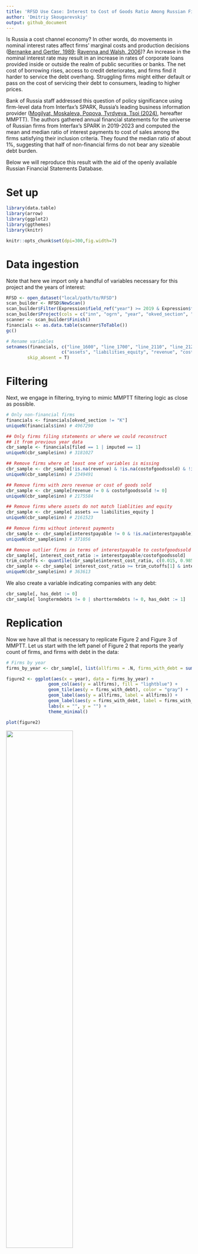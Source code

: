 ```yaml
---
title: 'RFSD Use Case: Interest to Cost of Goods Ratio Among Russian Firms'
author: 'Dmitriy Skougarevskiy'
output: github_document
---
```


Is Russia a cost channel economy? In other words, do movements in nominal interest rates affect firms’ marginal costs and production decisions ([Bernanke and Gertler, 1989](https://www.jstor.org/stable/1804770); [Ravenna and Walsh, 2006](https://doi.org/10.1016/j.jmoneco.2005.01.004))? An increase in the nominal interest rate may result in an increase in rates of corporate loans provided inside or outside the realm of public securities or banks. The net cost of borrowing rises, access to credit deteriorates, and firms find it harder to service the debt overhang. Struggling firms might either default or pass on the cost of servicing their debt to consumers, leading to higher prices.

Bank of Russia staff addressed this question of policy significance using firm-level data from Interfax's SPARK, Russia’s leading business information provider ([Mogilyat, Moskaleva, Popova, Tyrdyeva, Tsoi (2024)](https://www.cbr.ru/content/document/file/169979/analytic_note_20241114_ddkp.pdf), hereafter MMPTT). The authors gathered annual financial statements for the universe of Russian firms from Interfax's SPARK in 2019-2023 and computed the mean and median ratio of interest payments to cost of sales among the firms satisfying their inclusion criteria. They found the median ratio of about 1%, suggesting that half of non-financial firms do not bear any sizeable debt burden.

Below we will reproduce this result with the aid of the openly available Russian Financial Statements Database.

# Set up

```r
library(data.table)
library(arrow)
library(ggplot2)
library(ggthemes)
library(knitr)

knitr::opts_chunk$set(dpi=300,fig.width=7)
```

# Data ingestion

Note that here we import only a handful of variables necessary for this project and the years of interest:

```r
RFSD <- open_dataset("local/path/to/RFSD")
scan_builder <- RFSD$NewScan()
scan_builder$Filter(Expression$field_ref("year") >= 2019 & Expression$field_ref("year") <= 2023)
scan_builder$Project(cols = c("inn", "ogrn", "year", "okved_section", "filed", "imputed", "line_1600", "line_1700", "line_2110", "line_2120", "line_2200", "line_2300", "line_2400", "line_2330", "line_1410", "line_1510", "line_4123", "line_4224"))
scanner <- scan_builder$Finish()
financials <- as.data.table(scanner$ToTable())
gc()

# Rename variables
setnames(financials, c("line_1600", "line_1700", "line_2110", "line_2120", "line_2200", "line_2300", "line_2400", "line_2330", "line_1410", "line_1510", "line_4123", "line_4224"),
					 c("assets", "liabilities_equity", "revenue", "costofgoodssold", "salesprofit", "grossprofit", "netprofit", "interestpayable", "longtermdebts", "shorttermdebts", "currentinterestpayments", "investmentinterestpayments"),
		skip_absent = T)
```

# Filtering

Next, we engage in filtering, trying to mimic MMPTT filtering logic as close as possible.

```r
# Only non-financial firms
financials <- financials[okved_section != "K"]
uniqueN(financials$inn) # 4967290

## Only firms filing statements or where we could reconstruct
## it from previous year data
cbr_sample <- financials[filed == 1 | imputed == 1]
uniqueN(cbr_sample$inn) # 3181027

## Remove firms where at least one of variables is missing
cbr_sample <- cbr_sample[!is.na(revenue) & !is.na(costofgoodssold) & !is.na(salesprofit) & !is.na(grossprofit) ]
uniqueN(cbr_sample$inn) # 2349491

## Remove firms with zero revenue or cost of goods sold
cbr_sample <- cbr_sample[revenue != 0 & costofgoodssold != 0]
uniqueN(cbr_sample$inn) # 2175584

## Remove firms where assets do not match liablities and equity
cbr_sample <- cbr_sample[ assets == liabilities_equity ]
uniqueN(cbr_sample$inn) # 2161523

## Remove firms without interest payments
cbr_sample <- cbr_sample[interestpayable != 0 & !is.na(interestpayable)]
uniqueN(cbr_sample$inn) # 371056

## Remove outlier firms in terms of interestpayable to costofgoodssold ratio
cbr_sample[, interest_cost_ratio := interestpayable/costofgoodssold]
trim_cutoffs <- quantile(cbr_sample$interest_cost_ratio, c(0.015, 0.985))
cbr_sample <- cbr_sample[ interest_cost_ratio >= trim_cutoffs[1] & interest_cost_ratio <= trim_cutoffs[2]]
uniqueN(cbr_sample$inn) # 363613

```

We also create a variable indicating companies with any debt:

```r
cbr_sample[, has_debt := 0]
cbr_sample[ longtermdebts != 0 | shorttermdebts != 0, has_debt := 1]
```

# Replication

Now we have all that is necessary to replicate Figure 2 and Figure 3 of MMPTT. Let us start with the left panel of Figure 2 that reports the yearly count of firms, and firms with debt in the data:

```r
# Firms by year
firms_by_year <- cbr_sample[, list(allfirms = .N, firms_with_debt = sum(has_debt)), by = c("year")][order(year)]

figure2 <- ggplot(aes(x = year), data = firms_by_year) +
				geom_col(aes(y = allfirms), fill = "lightblue") +
				geom_tile(aes(y = firms_with_debt), color = "gray") +
				geom_label(aes(y = allfirms, label = allfirms)) +
				geom_label(aes(y = firms_with_debt, label = firms_with_debt)) +
				labs(x = "", y = "") +
				theme_minimal()

plot(figure2)
```
<img src="../figures/mogilyat_figure2.png" width="60%"/>

Despite our efforts to replicate the target study filtering procedures, the RFSD has slightly more firms than SPARK in each year. This may be due to data completeness issues with SPARK, differences in the outlier filtering procedure of MMPTT, or differences in the definition of financial firms between SPARK and the RFSD.

Next, we turn to a replication of Figure 3, which shows the mean and median ratios of interest payments to cost of sales over the years for all firms and for firms with debt:

```r
# Mean and median interest cost ratios
## All firms
interest_cost_ratio_by_year_all_firms <- cbr_sample[, list(meanratio = mean(interest_cost_ratio), medianratio = median(interest_cost_ratio)), by = c("year")]
interest_cost_ratio_by_year_all_firms[, sample := "All firms"]

## Firms with debt
interest_cost_ratio_by_year_firms_with_debt <- cbr_sample[has_debt == 1, list(meanratio = mean(interest_cost_ratio), medianratio = median(interest_cost_ratio)), by = c("year")]
interest_cost_ratio_by_year_firms_with_debt[, sample := "Firms with debt"]

interest_cost_ratio_by_year <- rbind(interest_cost_ratio_by_year_all_firms, interest_cost_ratio_by_year_firms_with_debt, fill = T)
interest_cost_ratio_by_year <- melt(interest_cost_ratio_by_year, id.vars = c("year", "sample"), variable.name = "statistic")

# Round and to percentages
interest_cost_ratio_by_year[, value := round(100*value, 1)]

figure3 <- ggplot(aes(x = year, y = value, group = statistic, fill = statistic, label = value), data = interest_cost_ratio_by_year) +
				geom_col(aes(y = value), data = interest_cost_ratio_by_year) +
				facet_wrap(.~sample, ncol = 2) +
				geom_label() +
				scale_fill_manual(labels = c("Mean", "Median"), values = c("lightblue", "gray")) +
				labs(x = "", y = "", fill = "") +
				theme_minimal() + theme(legend.position = "bottom")

plot(figure3)
```
<img src="../figures/mogilyat_figure3.png" width="60%"/>

While the medians are identical, the means tell a different story in the RFSD data, being almost twice as large as in the MMPTT calculations. We have no explanation for this discrepancy other than material differences in the outlier filtering procedures between the target study and our replication which we cannot account for here as they are undocumented. These differences do matter, as they double the interest expense to cost of sales ratio, which was found to be insignificant in the original study.

We conclude our replication by suggesting an alternative source of data for the ratio. Larger companies report their current and investment interest payments in their cash flow statements. We will use this information to test whether the resulting ratios are close to the originally defined ones.

```r
cbr_sample[, interestpayments := currentinterestpayments ]
cbr_sample[!is.na(investmentinterestpayments) & !is.na(currentinterestpayments), interestpayments := currentinterestpayments + investmentinterestpayments]

cbr_sample[, interestpayments_cost_ratio := interestpayments/costofgoodssold ]

# Mean and median interest payment to cost ratios
## All firms
interestpayments_cost_ratio_by_year_all_firms <- cbr_sample[!is.na(interestpayments_cost_ratio), list(meanratio = mean(interestpayments_cost_ratio), medianratio = median(interestpayments_cost_ratio)), by = c("year")]
interestpayments_cost_ratio_by_year_all_firms[, sample := "All firms"]

## Firms with debt
interestpayments_cost_ratio_by_year_firms_with_debt <- cbr_sample[has_debt == 1 & !is.na(interestpayments_cost_ratio), list(meanratio = mean(interestpayments_cost_ratio), medianratio = median(interestpayments_cost_ratio)), by = c("year")]
interestpayments_cost_ratio_by_year_firms_with_debt[, sample := "Firms with debt"]

interestpayments_cost_ratio_by_year <- rbind(interestpayments_cost_ratio_by_year_all_firms, interestpayments_cost_ratio_by_year_firms_with_debt, fill = T)
interestpayments_cost_ratio_by_year <- melt(interestpayments_cost_ratio_by_year, id.vars = c("year", "sample"), variable.name = "statistic")

# Round and to 100
interestpayments_cost_ratio_by_year[, value := round(100*value, 1)]

figure3_alt <- ggplot(aes(x = year, y = value, group = statistic, fill = statistic, label = value), data = interestpayments_cost_ratio_by_year) +
				geom_col(aes(y = value), data = interestpayments_cost_ratio_by_year) +
				facet_wrap(.~sample, ncol = 2) +
				geom_label() +
				scale_fill_manual(labels = c("Mean", "Median"), values = c("lightblue", "gray")) +
				labs(x = "", y = "", fill = "") +
				theme_minimal() + theme(legend.position = "bottom")
plot(figure3_alt)
```

Here we observe an even higher interest/cost ratio, possibly indicating a greater role for the cost channel in the Russian economy.